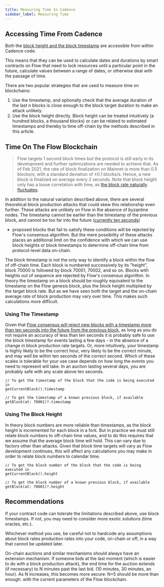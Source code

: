 ```yaml
---
title: Measuring Time In Cadence
sidebar_label: Measuring Time
---
```


## Accessing Time From Cadence

Both the [block height and the block timestamp](./language/environment-information.md#block-information) are accessible from within Cadence code.

This means that they can be used to calculate dates and durations by smart contracts on Flow
that need to lock resources until a particular point in the future, calculate values between a range of dates,
or otherwise deal with the passage of time.

There are two popular strategies that are used to measure time on blockchains:

1. Use the timestamp, and optionally check that the average duration of the last n blocks
is close enough to the block target duration to make an attack unlikely.
2. Use the block height directly. Block height can be treated intuitively
(a hundred blocks, a thousand blocks) or can be related to estimated timestamps
and thereby to time off-chain by the methods described in this article.

## Time On The Flow Blockchain

> Flow targets 1 second block times but the protocol is still early in its development
and further optimizations are needed to achieve that.
As of Feb 2021, the rate of block finalization on Mainnet is more than 0.5 blocks/s; with a standard deviation of ±0.1 blocks/s.
Hence, a new block is finalized on average every 2 seconds.
Note that block height only has a loose correlation with time,
as [the block rate naturally fluctuates](../building-on-flow/run-and-secure/nodes/faq/operators.mdx#does-the-blockheight-go-up-1-every-second).

In addition to the natural variation described above,
there are several theoretical block production attacks that could skew this relationship even further.
These attacks are unlikely on Flow in the absence of byzantine nodes.
The timestamp cannot be earlier than the timestamp of the previous block,
and cannot be too far into the future ([currently ten seconds](https://github.com/onflow/flow-go/blob/master/module/builder/consensus/builder.go#L60))
- proposed blocks that fail to satisfy these conditions will be rejected by Flow's consensus algorithm.
But the mere possibility of these attacks places an additional limit on the confidence
with which we can use block heights or block timestamps to determine off-chain time from protocol-level data on-chain.

The block timestamp is not the only way to identify a block within the flow of off-chain time.
Each block is numbered successively by its "height", block 70000 is followed by block 70001, 70002,
and so on. Blocks with heights out of sequence are rejected by Flow's consensus algorithm.
In theory the timestamp on a block should be roughly equivalent to the timestamp on the Flow genesis block,
plus the block height multiplied by the target block rate.
But as we have seen both the target and the on-chain average rate of block production may vary over time.
This makes such calculations more difficult.

### Using The Timestamp

Given that [Flow consensus will reject new blocks with a timestamp more than ten seconds into the future from the previous block](https://github.com/onflow/flow-go/blob/1e8a2256171d5fd576f442d0c335c9bcc06e1e09/module/builder/consensus/builder.go#L525-L536),
as long as you do not require an accuracy of less than ten seconds
it is probably safe to use the block timestamp for events lasting a few days - in the absence of a change in block production rate targets.
Or, more intuitively, your timestamp is highly likely to be the correct hour,
very likely to be the correct minute, and may well be within ten seconds of the correct second.
Which of these scales is tolerable for your use case depends on how long the events you need to represent will take.
In an auction lasting several days, you are probably safe with any scale above ten seconds.

```cadence
// To get the timestamp of the block that the code is being executed in
getCurrentBlock().timestamp

// To get the timestamp of a known previous block, if available
getBlock(at: 70001)?.timestamp
```

### Using The Block Height

In theory block numbers are more reliable than timestamps,
as the block height is incremented for each block in a fork.
But in practice we must still relate block numbers to off-chain time values,
and to do this requires that we assume that the average block time will hold.
This can vary due to factors other than attacks.
Given that block time targets will vary as Flow development continues,
this will affect any calculations you may make in order to relate block numbers to calendar time.

```cadence
// To get the block number of the block that the code is being executed in
getCurrentBlock().height

// To get the block number of a known previous block, if available
getBlock(at: 70001)?.height
```

## Recommendations

If your contract code can tolerate the limitations described above, use block timestamps.
If not, you may need to consider more exotic solutions (time oracles, etc.).

Whichever method you use, be careful not to hardcode any assumptions
about block rates production rates into your code, on-chain or off,
in a way that cannot be updated later.

On-chain auctions and similar mechanisms should always have an extension mechanism.
If someone bids at the last moment (which is easier to do with a block production attack),
the end time for the auction extends (if necessary) to N minutes past the last bid.
(10 minutes, 30 minutes, an hour). As N increases, this becomes more secure:
N=5 should be more than enough. with the current parameters of the Flow blockchain.
